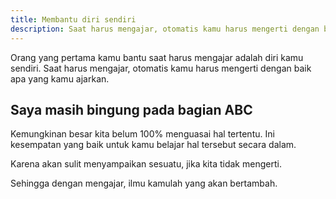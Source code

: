 ```yaml
---
title: Membantu diri sendiri
description: Saat harus mengajar, otomatis kamu harus mengerti dengan baik apa yang kamu ajarkan
---
```


Orang yang pertama kamu bantu saat harus mengajar adalah diri kamu sendiri.
Saat harus mengajar, otomatis kamu harus mengerti dengan baik apa yang kamu ajarkan. 

## Saya masih bingung pada bagian ABC
Kemungkinan besar kita belum 100% menguasai hal tertentu. Ini kesempatan yang baik untuk kamu belajar hal tersebut secara dalam.

Karena akan sulit menyampaikan sesuatu, jika kita tidak mengerti.

Sehingga dengan mengajar, ilmu kamulah yang akan bertambah.